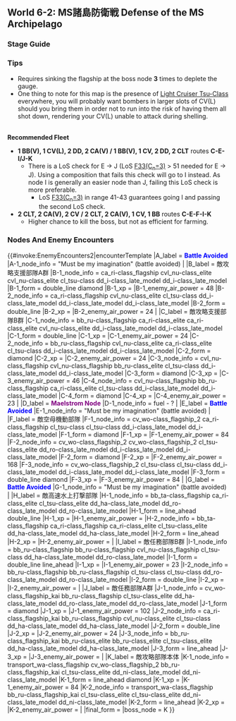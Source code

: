 ==World 6-2: MS諸島防衛戦 Defense of the MS Archipelago==
{{LabSortieworld
| map = 6-2 Map.png
| difficulty = ☆ ☆ ☆ ☆ ☆ ☆ ☆ ☆ ☆
| item = None
| exp = 420
| code = MS諸島防衛戦 (Defense of the MS Archipelago)
| jptext = MS諸島沖前面に展開し、同諸島方面に接近しつつある敵攻略部隊を捕捉、全力で撃滅せよ！
| entext = Expand to the forward part of the MS Archipelago sea, seize the enemy fleet that is slowly advancing to capture the archipelago, and destroy them with all your might!
| aircon = {{AirControlSystem
| Map = 6-2 Heavy Fleet
| Route = C-E-F-I-K
| AS = 252
| Fleet = 2CV 2CLT 2CA(V)
| Notes = BBs and CVs are interchangeable.
}}
{{AirControlSystem
| Map = 6-2 "LoS Snipe" Fleet
| Route = C-E-I/J-K
| AS = 153
| Fleet = BB(V) CV 2DD 2CLT/CA(V)
| Notes = 
    }}
}}

===Stage Guide===
{{MapBranchingTable
|title = 6-2 Branching Rules
|expand = true
|id = 6-2
|0 -> B, C =
*'''FORCE''' node B if CL+DD ≧ 4
*Meet '''ANY''' of the following to go to C
**BBV ≧ 2
**(F)BB(V)+CV(L/B) ≦ 3
*Go to B if (F)BB(V)+CV(L/B) ≧ 5
*Otherwise, random routing, but the more (F)BB(V) you have in fleet, the more likely you will go to B

|B -> C, D/storm = 
*Go to D if CL+DD ≧ 5
*Meet '''ANY''' of the following to go to C
**Fleet contains slow ship
**Fleet contains (F)BB(V)
**CL+DD ≦ 3
*Otherwise, random routing

|C -> A/empty, D/storm, E/empty =
*Meet '''ANY''' of the following to '''FORCE''' A
**SS(V) = 6
**(F)BB(V)+CV(L/B)+CA(V) = 6
*Go to D if (F)BB(V)+CV(L/B) ≧ 3
*Otherwise, E

|D/storm -> F = * Does not meet the requirements to go to H
|D/storm -> H =
*Meet '''ALL''' of the following
**CL+DD ≧ 5
**DD ≧ 3
**No (F)BB(V) and CV(L/B)

|F -> I = * Fixed route

|E/empty -> F = *Does not meet the requirements to go to either I or J
|E/empty -> I,J = 
*Go to I if fleet contains BB ≤ 1 & CV(L) ≤ 1 & DD ≥ 2, '''and''' [[Line_of_Sight#Equipment_LoS_weighting_modifier|F33(C<sub>n</sub>=3)]] < 43
*Go to J if fleet contains BB ≤ 1 & CV(L) ≤ 1 & DD ≥ 2, '''and''' [[Line_of_Sight#Equipment_LoS_weighting_modifier|F33(C<sub>n</sub>=3)]] > 51
*Random between I and J if fleet contains BB ≤ 1 & CV(L) ≤ 1 & DD ≥ 2, '''and''' [[Line_of_Sight#Equipment_LoS_weighting_modifier|F33(C<sub>n</sub>=3)]] is between 43 and 51

|H -> G/empty = *Fail the LoS check
|H -> K = * [[Line_of_Sight#Equipment_LoS_weighting_modifier|F33(C<sub>n</sub>=3)]] > 41

|I -> G/empty, K =
*Go to G if [[Line_of_Sight#Equipment_LoS_weighting_modifier|F33(C<sub>n</sub>=3)]] < 34
*Go to K if [[Line_of_Sight#Equipment_LoS_weighting_modifier|F33(C<sub>n</sub>=3)]] > 41
*Otherwise, random routing
}}

===Tips===
*Requires sinking the flagship at the boss node '''3''' times to deplete the gauge.
*One thing to note for this map is the presence of [[Light Cruiser Tsu-Class]] everywhere, you will probably want bombers in larger slots of CV(L) should you bring them in order not to run into the risk of having them all shot down, rendering your CV(L) unable to attack during shelling.
<br/>'''Recommended Fleet'''
*'''1 BB(V), 1 CV(L), 2 DD, 2 CA(V) / 1 BB(V), 1 CV, 2 DD, 2 CLT''' routes '''C-E-I/J-K'''
**There is a LoS check for E → J (LoS [[Line of Sight#Equipment LoS weighting modifier|F33(C<sub>n</sub>=3)]] > 51 needed for E → J). Using a composition that fails this check will go to I instead. As node I is generally an easier node than J, failing this LoS check is more preferable. 
*** LoS [[Line of Sight#Equipment LoS weighting modifier|F33(C<sub>n</sub>=3)]] in range 41-43 guarantees going I and passing the second LoS check.
*'''2 CLT, 2 CA(V), 2 CV / 2 CLT, 2 CA(V), 1 CV, 1 BB''' routes '''C-E-F-I-K'''
**Higher chance to kill the boss, but not as efficient for farming.

===Nodes And Enemy Encounters===
{{#invoke:EnemyEncounters2|encounterTemplate
|A_label = '''<span style="color:blue">Battle Avoided</span>'''
|A-1_node_info = "Must be my imagination" (battle avoided)
|
|B_label = 敵攻略支援部隊A群
|B-1_node_info = ca_ri-class_flagship cvl_nu-class_elite cvl_nu-class_elite cl_tsu-class dd_i-class_late_model dd_i-class_late_model
|B-1_form = double_line diamond
|B-1_xp =
|B-1_enemy_air_power = 48
|B-2_node_info = ca_ri-class_flagship cvl_nu-class_elite cl_tsu-class dd_i-class_late_model dd_i-class_late_model dd_i-class_late_model
|B-2_form = double_line
|B-2_xp =
|B-2_enemy_air_power = 24
|
|C_label = 敵攻略支援部隊B群
|C-1_node_info = bb_ru-class_flagship ca_ri-class_elite ca_ri-class_elite cvl_nu-class_elite dd_i-class_late_model dd_i-class_late_model
|C-1_form = double_line
|C-1_xp =
|C-1_enemy_air_power = 24
|C-2_node_info = bb_ru-class_flagship cvl_nu-class_elite ca_ri-class_elite cl_tsu-class dd_i-class_late_model dd_i-class_late_model
|C-2_form = diamond
|C-2_xp =
|C-2_enemy_air_power = 24
|C-3_node_info = cvl_nu-class_flagship cvl_nu-class_flagship bb_ru-class_elite cl_tsu-class dd_i-class_late_model dd_i-class_late_model
|C-3_form = diamond
|C-3_xp =
|C-3_enemy_air_power = 46
|C-4_node_info = cvl_nu-class_flagship bb_ru-class_flagship ca_ri-class_elite cl_tsu-class dd_i-class_late_model dd_i-class_late_model
|C-4_form = diamond
|C-4_xp =
|C-4_enemy_air_power = 23
|
|D_label = '''<span style="color:purple">Maelstrom Node</span>'''
|D-1_node_info = fuel - ?
|
|E_label = '''<span style="color:blue">Battle Avoided</span>'''
|E-1_node_info = "Must be my imagination" (battle avoided)
|
|F_label = 敵空母機動部隊
|F-1_node_info = cv_wo-class_flagship_2 ca_ri-class_flagship cl_tsu-class cl_tsu-class dd_i-class_late_model dd_i-class_late_model
|F-1_form = diamond
|F-1_xp =
|F-1_enemy_air_power = 84
|F-2_node_info = cv_wo-class_flagship_2 cv_wo-class_flagship_2 cl_tsu-class_elite dd_ro-class_late_model dd_i-class_late_model dd_i-class_late_model
|F-2_form = diamond
|F-2_xp =
|F-2_enemy_air_power = 168
|F-3_node_info = cv_wo-class_flagship_2 cl_tsu-class cl_tsu-class dd_i-class_late_model dd_i-class_late_model dd_i-class_late_model
|F-3_form = double_line diamond
|F-3_xp =
|F-3_enemy_air_power = 84
|
|G_label = '''<span style="color:blue">Battle Avoided</span>'''
|G-1_node_info = "Must be my imagination" (battle avoided)
|
|H_label = 敵高速水上打撃部隊
|H-1_node_info = bb_ta-class_flagship ca_ri-class_elite cl_tsu-class_elite dd_ha-class_late_model dd_ro-class_late_model dd_ro-class_late_model
|H-1_form = line_ahead double_line
|H-1_xp =
|H-1_enemy_air_power =
|H-2_node_info = bb_ta-class_flagship ca_ri-class_flagship ca_ri-class_elite cl_tsu-class_elite dd_ha-class_late_model dd_ha-class_late_model
|H-2_form = line_ahead
|H-2_xp =
|H-2_enemy_air_power =
|
|I_label = 敵任務部隊B群
|I-1_node_info = bb_ru-class_flagship bb_ru-class_flagship cvl_nu-class_flagship cl_tsu-class dd_ha-class_late_model dd_ro-class_late_model
|I-1_form = double_line line_ahead
|I-1_xp =
|I-1_enemy_air_power = 23
|I-2_node_info = bb_ru-class_flagship bb_ru-class_flagship cl_tsu-class cl_tsu-class dd_ro-class_late_model dd_ro-class_late_model
|I-2_form = double_line
|I-2_xp =
|I-2_enemy_air_power =
|
|J_label = 敵任務部隊A群
|J-1_node_info = cv_wo-class_flagship_kai bb_ru-class_flagship cl_tsu-class_elite dd_ha-class_late_model dd_ro-class_late_model dd_ro-class_late_model
|J-1_form = diamond
|J-1_xp =
|J-1_enemy_air_power = 102
|J-2_node_info = ca_ri-class_flagship_kai bb_ru-class_flagship cvl_nu-class_elite cl_tsu-class dd_ha-class_late_model dd_ha-class_late_model
|J-2_form = double_line
|J-2_xp =
|J-2_enemy_air_power = 24
|J-3_node_info = bb_ru-class_flagship_kai bb_ru-class_elite bb_ru-class_elite cl_tsu-class_elite dd_ha-class_late_model dd_ha-class_late_model
|J-3_form = line_ahead
|J-3_xp =
|J-3_enemy_air_power =
|
|K_label = 敵攻略部隊本体
|K-1_node_info = transport_wa-class_flagship cv_wo-class_flagship_2 bb_ru-class_flagship_kai cl_tsu-class_elite dd_ni-class_late_model dd_ni-class_late_model
|K-1_form = line_ahead diamond
|K-1_xp =
|K-1_enemy_air_power = 84
|K-2_node_info = transport_wa-class_flagship bb_ru-class_flagship_kai cl_tsu-class_elite cl_tsu-class_elite dd_ni-class_late_model dd_ni-class_late_model
|K-2_form = line_ahead
|K-2_xp =
|K-2_enemy_air_power =
|
|final_form = 
|boss_node = K
}}

{{:{{BASEPAGENAME}}/6-2/Drop list}}